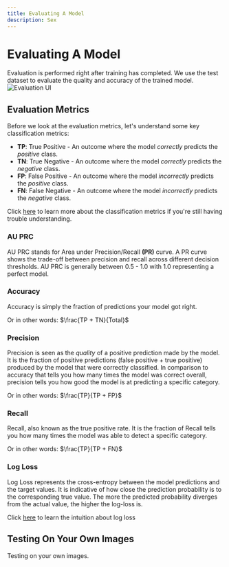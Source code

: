 ```yaml
---
title: Evaluating A Model
description: Sex
---
```


# Evaluating A Model

Evaluation is performed right after training has completed. We use the test
dataset to evaluate the quality and accuracy of the trained model.
![Evaluation UI][1]

## Evaluation Metrics

Before we look at the evaluation metrics, let's understand some key classification metrics:

-   **TP**: True Positive - An outcome where the model _correctly_ predicts the _positive_ class.
-   **TN**: True Negative - An outcome where the model _correctly_ predicts the _negative_ class.
-   **FP**: False Positive - An outcome where the model _incorrectly_ predicts the _positive_ class.
-   **FN**: False Negative - An outcome where the model _incorrectly_ predicts the _negative_ class.

Click [here][2] to learn more about the classification metrics if you're still having trouble understanding.

### AU PRC

AU PRC stands for Area under Precision/Recall **(PR)** curve. A PR curve shows the trade-off between precision
and recall across different decision thresholds. AU PRC is generally between 0.5 - 1.0 with 1.0 representing a perfect
model.

### Accuracy

Accuracy is simply the fraction of predictions your model got right.

Or in other words: $\frac{TP + TN}{Total}$

### Precision

Precision is seen as the _quality_ of a positive prediction made by the model. It is the fraction of positive predictions
(false positive + true positive) produced by the model that were correctly classified. In comparison to accuracy that
tells you how many times the model was correct overall, precision tells you how good the model is at predicting a specific
category.

Or in other words: $\frac{TP}{TP + FP}$

### Recall

Recall, also known as the true positive rate. It is the fraction of
Recall tells you how many times the model was able to detect a specific category.

Or in other words: $\frac{TP}{TP + FN}$

### Log Loss

Log Loss represents the cross-entropy between the model predictions and the target values. It is
indicative of how close the prediction probability is to the corresponding true value. The more the
predicted probability diverges from the actual value, the higher the log-loss is.

Click [here][3] to learn the intuition about log loss

## Testing On Your Own Images

Testing on your own images.

[1]: /docs/ui/image-classification-evaluation/1.jpg 'Evaluation UI'
[2]: https://developers.google.com/machine-learning/crash-course/classification/true-false-positive-negative 'Classification Metrics More Info'
[3]: https://towardsdatascience.com/intuition-behind-log-loss-score-4e0c9979680a 'Log Loss Intuition'
